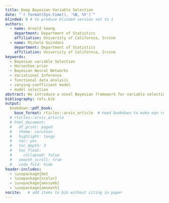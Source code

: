```yaml
---
title: Deep Bayesian Variable Selection
date: "`r format(Sys.time(), '%B, %Y')`"
blinded: 0 # to produce blinded version set to 1
authors: 
  - name: Arnold Seong
    department: Department of Statistics
    affiliation: University of California, Irvine
  - name: Michele Guindani
    department: Department of Statistics
    affiliation: University of California, Irvine
keywords:
  - Bayesian variable Selection
  - Horseshoe prior
  - Bayesian Neural Networks
  - Variational Inference
  - functional data analysis
  - varying-coefficient model
  - model selection
abstract: We introduce a novel Bayesian framework for variable selection in deep neural networks by imposing a group Horseshoe prior on the weight matrices of fully connected layers. Our approach targets structured sparsity at the level of input covariates by pruning entire rows of weights, rather than individual neurons or connections. This row-wise pruning induces an interpretable selection mechanism directly aligned with the relevance of input variables, enabling scalable non-linear modeling while maintaining statistical parsimony. By leveraging the global-local shrinkage behavior of the group Horseshoe prior, our method adaptively distinguishes relevant signals from noise without requiring manual regularization tuning. We develop an efficient variational inference algorithm tailored to the hierarchical structure of the prior and establish theoretical support for variable selection consistency under mild conditions. Empirical results across simulated and real-world datasets demonstrate that our method achieves competitive predictive performance while recovering sparse, interpretable models that accurately identify influential covariates. This work bridges modern deep learning with Bayesian variable selection, offering a principled and computationally tractable solution for high-dimensional nonlinear inference.
bibliography: refs.bib
output:
  bookdown::pdf_book:
    base_format: rticles::arxiv_article  # need bookdown to make eqn refs
  # rticles::arxiv_article
  # html_document:
  #   df_print: paged
  #   theme: cerulean
  #   highlight: tango
  #   toc: yes
  #   toc_depth: 3
  #   toc_float:
  #     collapsed: false
  #   smooth_scroll: true
  #   code_fold: hide
header-includes:
  - \usepackage{bm}
  - \usepackage{xcolor}
  - \usepackage{amssymb}
  - \usepackage{amsmath}
nocite:   # add items to bib without citing in paper
---
```









